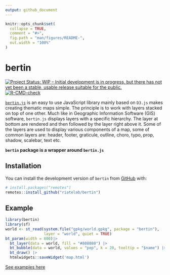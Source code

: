 ```yaml
---
output: github_document
---
```


<!-- README.md is generated from README.Rmd. Please edit that file -->

```r
knitr::opts_chunk$set(
  collapse = TRUE,
  comment = "#>",
  fig.path = "man/figures/README-",
  out.width = "100%"
)
```

# bertin

<!-- badges: start -->
[![Project Status: WIP – Initial development is in progress, but there has not yet been a stable, usable release suitable for the public.](https://www.repostatus.org/badges/latest/wip.svg)](https://www.repostatus.org/#wip)
[![R-CMD-check](https://github.com/riatelab/bertinR/actions/workflows/R-CMD-check.yaml/badge.svg)](https://github.com/riatelab/bertinR/actions/workflows/R-CMD-check.yaml)
<!-- badges: end -->

[`bertin.js`](https://github.com/neocarto/bertin) is an easy to use JavaScript library mainly based on `D3.js` makes creating thematic maps simple. The principle is to work with layers stacked on top of one other. Much like in Geographic Information Software (GIS) software, `bertin.js` displays layers with a specific hierarchy. The layer at bottom are rendered and then followed by the layer right above it. Some of the layers are used to display various components of a map, some of common layers are: header, footer, graticule, outline, choro, typo, prop, shadow, scalebar, text etc.

**`bertin` package is a wrapper around `bertin.js`**


## Installation

You can install the development version of `bertin` from [GitHub](https://github.com/riatelab/bertin) with:

``` r
# install.packages("remotes")
remotes::install_github("riatelab/bertin")
```

## Example

```r
library(bertin)
library(sf)
world <- st_read(system.file("gpkg/world.gpkg", package = "bertin"),
                 layer = "world", quiet = TRUE)
bt_param(width = 800)|>
  bt_layer(data = world, fill = "#808080") |>
  bt_bubble(data = world, values = "pop", k = 20, tooltip = "$name") |>
  bt_draw() |> 
  htmlwidgets::saveWidget('map.html')
```



[See examples here](https://riatelab.github.io/bertin)


